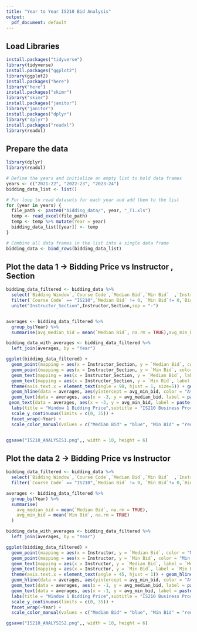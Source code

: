 ```yaml
---
title: "Year to Year IS210 Bid Analysis"
output:
  pdf_document: default
---
```


## Load Libraries
```r
install.packages("tidyverse")
library(tidyverse)
install.packages("ggplot2")
library(ggplot2)
install.packages("here")
library("here")
install.packages("skimr")
library("skimr")
install.packages("janitor")
library("janitor")
install.packages("dplyr")
library("dplyr")
install.packages("readxl")
library(readxl)
```

## Prepare the data
```r
library(dplyr)
library(readxl)

# Define the years and initialize an empty list to hold data frames
years <- c("2021-22", "2022-23", "2023-24")
bidding_data_list <- list()

# For loop to read datasets for each year and add them to the list
for (year in years) {
  file_path <- paste0("bidding_data/", year, "_T1.xls")
  temp <- read_excel(file_path)
  temp <- temp %>% mutate(Year = year)
  bidding_data_list[[year]] <- temp
}

# Combine all data frames in the list into a single data frame
bidding_data <- bind_rows(bidding_data_list)
```

## Plot the data 1 -> Bidding Price vs Instructor , Section
```r

bidding_data_filtered <- bidding_data %>% 
  select(`Bidding Window`,`Course Code`,`Median Bid`,`Min Bid`  ,`Instructor`,Section ,Year) %>% 
  filter(`Course Code` == "IS210",`Median Bid` != 0, `Min Bid`!= 0,`Bidding Window` == "Round 1 Window 1") %>% 
  unite("Instructor_Section",Instructor,Section,sep = "-")


averages <- bidding_data_filtered %>%
  group_by(Year) %>%
  summarise(avg_median_bid = mean(`Median Bid`, na.rm = TRUE),avg_min_bid = mean(`Min Bid`, na.rm = TRUE))

bidding_data_with_averages <- bidding_data_filtered %>%
  left_join(averages, by = "Year")

ggplot(bidding_data_filtered) +
  geom_point(mapping = aes(x = Instructor_Section, y = `Median Bid`, color = "Median Bid"), size = 0.5) +
  geom_point(mapping = aes(x = Instructor_Section, y = `Min Bid`, color = "Min Bid"), size = 0.5) +
  geom_text(mapping = aes(x = Instructor_Section, y = `Median Bid`, label = `Median Bid`), vjust = -0.8, color = "blue", size = 2) +
  geom_text(mapping = aes(x = Instructor_Section, y = `Min Bid`, label = `Min Bid`), vjust = 1.8, color = "red", size = 2) +
  theme(axis.text.x = element_text(angle = 90, hjust = 1, size=5)) + geom_hline(data = averages, aes(yintercept = avg_median_bid, color = "Avg Median     Bid"), linetype = "dashed") +
  geom_hline(data = averages, aes(yintercept = avg_min_bid, color = "Avg Min Bid"), linetype = "dotted") +
  geom_text(data = averages, aes(x = -3, y = avg_median_bid, label = paste("Avg Median:", round(avg_median_bid, 2))), color = "blue", vjust = -1.5,       hjust = -0.1,size=2) +
 geom_text(data = averages, aes(x = -3, y = avg_min_bid, label = paste("Avg Min:", round(avg_min_bid, 2))), color = "red", vjust = -1, hjust =           -0.1,size=2) +
  labs(title = "Window 1 Bidding Price",subtitle = "IS210 Business Process Analysis and Solutioning",y = "Bid Price") +
  scale_y_continuous(limits = c(0, 35)) +
  facet_wrap(~Year) +
  scale_color_manual(values = c("Median Bid" = "blue", "Min Bid" = "red"), name = "Bid Type")


ggsave("IS210_ANALYSIS1.png",, width = 10, height = 6)
```

## Plot the data 2 -> Bidding Price vs Instructor
```r

bidding_data_filtered <- bidding_data %>% 
  select(`Bidding Window`,`Course Code`,`Median Bid`,`Min Bid`  ,`Instructor`,Section ,Year) %>% 
  filter(`Course Code` == "IS210",`Median Bid` != 0, `Min Bid`!= 0,`Bidding Window` == "Round 1 Window 1") 

averages <- bidding_data_filtered %>%
  group_by(Year) %>%
  summarise(
    avg_median_bid = mean(`Median Bid`, na.rm = TRUE),
    avg_min_bid = mean(`Min Bid`, na.rm = TRUE)
  )

bidding_data_with_averages <- bidding_data_filtered %>%
  left_join(averages, by = "Year")

ggplot(bidding_data_filtered) +
  geom_point(mapping = aes(x = Instructor, y = `Median Bid`, color = "Median Bid"), size = 0.5) +
  geom_point(mapping = aes(x = Instructor, y = `Min Bid`, color = "Min Bid"), size = 0.5) +
  geom_text(mapping = aes(x = Instructor, y = `Median Bid`, label = `Median Bid`), vjust = -0.8, color = "blue", size = 2) +
  geom_text(mapping = aes(x = Instructor, y = `Min Bid`, label = `Min Bid`), vjust = 1.8, color = "red", size = 2) +
  theme(axis.text.x = element_text(angle = 45, hjust = 1)) + geom_hline(data = averages, aes(yintercept = avg_median_bid, color = "Avg Median Bid"),      linetype= "dashed") +
  geom_hline(data = averages, aes(yintercept = avg_min_bid, color = "Avg Min Bid"), linetype = "dotted") +
  geom_text(data = averages, aes(x = -1, y = avg_median_bid, label = paste("Avg Median:", round(avg_median_bid, 2))), color = "blue", vjust = -1.5,       hjust = -0.1,size=2) +
  geom_text(data = averages, aes(x = -1, y = avg_min_bid, label = paste("Avg Min:", round(avg_min_bid, 2))), color = "red", vjust = -1, hjust =  -0.1     ,size=2) +
  labs(title = "Window 1 Bidding Price",subtitle = "IS210 Business Process Analysis and Solutioning",y = "Bid Price") +
  scale_y_continuous(limits = c(0, 35)) +
  facet_wrap(~Year) +
  scale_color_manual(values = c("Median Bid" = "blue", "Min Bid" = "red"), name = "Bid Type")

ggsave("IS210_ANALYSIS2.png",, width = 10, height = 6)
```